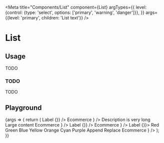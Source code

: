 
<Meta
  title="Components/List"
  component={List}
  argTypes={{
    level: {control: {type: 'select', options: ['primary', 'warning', 'danger']}},
  }}
  args={{level: 'primary', children: 'List text'}}
/>

# List

## Usage

TODO

### TODO

TODO

## Playground

<Canvas>
  <Story name="Standard">
    {args => {
      return (
        <List>
          <List.Row>
            <List.Cell width="auto" rowTitle>
              Label
            </List.Cell>
            <List.Cell width={400} extensible>
              <TextInput value="example" onChange={() => {}} />
            </List.Cell>
            <List.Cell width={380}>
              <ListContextContainer>
                <SelectInput value="ecommerce" clearable={false}>
                  <SelectInput.Option value="ecommerce">Ecommerce</SelectInput.Option>
                </SelectInput>
                <SelectInput value="en_US" clearable={false}>
                  <SelectInput.Option value="en_US">
                    <Locale code="en_US" />
                  </SelectInput.Option>
                </SelectInput>
              </ListContextContainer>
            </List.Cell>
            <List.Cell width={60}>
              <IconButton ghost borderless level="tertiary" icon={<CloseIcon />} />
            </List.Cell>
          </List.Row>
          <List.Row>
            <List.Cell width="auto" rowTitle>
              Description is very long
            </List.Cell>
            <List.Cell width={400} extensible>
              <Content width={400} height={300}>
                Large content
              </Content>
            </List.Cell>
            <List.Cell width={380}>
              <ListContextContainer>
                <SelectInput value="ecommerce" clearable={false}>
                  <SelectInput.Option value="ecommerce">Ecommerce</SelectInput.Option>
                </SelectInput>
                <SelectInput value="en_US" clearable={false}>
                  <SelectInput.Option value="en_US">
                    <Locale code="en_US" />
                  </SelectInput.Option>
                </SelectInput>
              </ListContextContainer>
            </List.Cell>
            <List.Cell width={60}>
              <IconButton ghost borderless level="tertiary" icon={<CloseIcon />} />
            </List.Cell>
          </List.Row>
          <List.Row>
            <List.Cell width="auto" rowTitle>
              Label
            </List.Cell>
            <List.Cell width={400} extensible>
              <NumberInput value="12" onChange={() => {}} />
            </List.Cell>
            <List.Cell width={380}>
              <ListContextContainer>
                <SelectInput value="ecommerce" clearable={false}>
                  <SelectInput.Option value="ecommerce">Ecommerce</SelectInput.Option>
                </SelectInput>
                <SelectInput value="en_US" clearable={false}>
                  <SelectInput.Option value="en_US">
                    <Locale code="en_US" />
                  </SelectInput.Option>
                </SelectInput>
              </ListContextContainer>
            </List.Cell>
            <List.Cell width={60}>
              <IconButton ghost borderless level="tertiary" icon={<CloseIcon />} />
            </List.Cell>
          </List.Row>
          <List.Row>
            <List.Cell width="auto" rowTitle>
              Label
            </List.Cell>
            <List.Cell width={400} extensible>
              <MultiSelectInput value={['red', 'green', 'blue', 'yellow', 'orange', 'cyan']} onChange={() => {}}>
                <MultiSelectInput.Option value="red">Red</MultiSelectInput.Option>
                <MultiSelectInput.Option value="green">Green</MultiSelectInput.Option>
                <MultiSelectInput.Option value="blue">Blue</MultiSelectInput.Option>
                <MultiSelectInput.Option value="yellow">Yellow</MultiSelectInput.Option>
                <MultiSelectInput.Option value="orange">Orange</MultiSelectInput.Option>
                <MultiSelectInput.Option value="cyan">Cyan</MultiSelectInput.Option>
                <MultiSelectInput.Option value="purple">Purple</MultiSelectInput.Option>
              </MultiSelectInput>
            </List.Cell>
            <List.Cell width={380}>
              <ListContextContainer>
                <SelectInput value="append" clearable={false}>
                  <SelectInput.Option value="append">Append</SelectInput.Option>
                  <SelectInput.Option value="replace">Replace</SelectInput.Option>
                </SelectInput>
                <SelectInput value="ecommerce" clearable={false}>
                  <SelectInput.Option value="ecommerce">Ecommerce</SelectInput.Option>
                </SelectInput>
                <SelectInput value="en_US" clearable={false}>
                  <SelectInput.Option value="en_US">
                    <Locale code="en_US" />
                  </SelectInput.Option>
                </SelectInput>
              </ListContextContainer>
            </List.Cell>
            <List.Cell width={60}>
              <IconButton ghost borderless level="tertiary" icon={<CloseIcon />} />
            </List.Cell>
          </List.Row>
        </List>
      );
    }}
  </Story>
</Canvas>

<ArgsTable story="Standard" />
